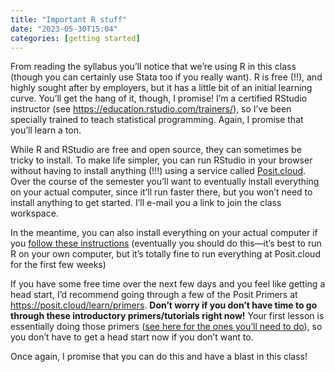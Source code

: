 ```yaml
---
title: "Important R stuff"
date: "2023-05-30T15:04"
categories: [getting started]
---
```


From reading the syllabus you'll notice that we're using R in this class (though you can certainly use Stata too if you really want). R is free (!!), and highly sought after by employers, but it has a little bit of an initial learning curve. You'll get the hang of it, though, I promise! I'm a certified RStudio instructor (see <https://education.rstudio.com/trainers/>), so I've been specially trained to teach statistical programming. Again, I promise that you'll learn a ton.

While R and RStudio are free and open source, they can sometimes be tricky to install. To make life simpler, you can run RStudio in your browser without having to install anything (!!!) using a service called [Posit.cloud](https://posit.cloud). Over the course of the semester you'll want to eventually install everything on your actual computer, since it'll run faster there, but you won't need to install anything to get started. I'll e-mail you a link to join the class workspace.

In the meantime, you can also install everything on your actual computer if you [follow these instructions](/resource/install.qmd) (eventually you should do this—it's best to run R on your own computer, but it's totally fine to run everything at Posit.cloud for the first few weeks)

If you have some free time over the next few days and you feel like getting a head start, I’d recommend going through a few of the Posit Primers at <https://posit.cloud/learn/primers>. **Don't worry if you don't have time to go through these introductory primers/tutorials right now!**  Your first lesson is essentially doing those primers ([see here for the ones you'll need to do](/lesson/01-lesson.qmd)), so you don't have to get a head start now if you don't want to.

Once again, I promise that you can do this and have a blast in this class!
